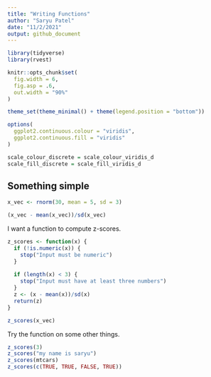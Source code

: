 ```yaml
---
title: "Writing Functions"
author: "Saryu Patel"
date: "11/2/2021"
output: github_document
---
```


```r
library(tidyverse)
library(rvest)

knitr::opts_chunk$set(
  fig.width = 6,
  fig.asp = .6,
  out.width = "90%"
)

theme_set(theme_minimal() + theme(legend.position = "bottom"))

options(
  ggplot2.continuous.colour = "viridis",
  ggplot2.continuous.fill = "viridis"
)

scale_colour_discrete = scale_colour_viridis_d
scale_fill_discrete = scale_fill_viridis_d
```

## Something simple

```r
x_vec <- rnorm(30, mean = 5, sd = 3)

(x_vec - mean(x_vec))/sd(x_vec)
```

I want a function to compute z-scores.

```r
z_scores <- function(x) {
  if (!is.numeric(x)) {
    stop("Input must be numeric")
  }
  
  if (length(x) < 3) {
    stop("Input must have at least three numbers")
  }
  z <- (x - mean(x))/sd(x)
  return(z)
}

z_scores(x_vec)
```

Try the function on some other things.

```r
z_scores(3)
z_scores("my name is saryu")
z_scores(mtcars)
z_scores(c(TRUE, TRUE, FALSE, TRUE))
```

